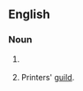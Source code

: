 ==English==

===Noun===
{{en-noun}}

# {{label|en|dated|17-18th C.}} {{alternative spelling of|chapel|lang=en}}
# Printers' [[guild]].